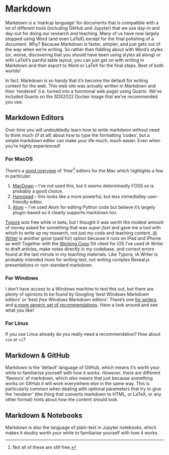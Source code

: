 # Markdown

Markdown is a 'markup language' for documents that is compatible with a lot of different tools (including GitHub and Jupyter) that we use day-in and day-out for doing our research and teaching. Many of us have now largely stopped using Word (and even LaTeX) except for the final polishing of a document. Why? Because Markdown is faster, simpler, and just gets out of the way when we're writing. So rather than fiddling about with Word's styles (or, worse, discovering that you *should* have been using styles all along) or with LaTeX's painful table layout, you can just get on with writing in Markdown and *then* export to Word or LaTeX for the final steps. Best of both worlds!

In fact, Markdown is so handy that it's become the default for writing content for the web. This web site was actually written in Markdown and then 'rendered' (i.e. turned into a functional web page) using Quarto. We've included Quarto on the SDS2022 Docker image that we've recommended you use.

## Markdown Editors

Over time you will undoubtedly learn how to write markdwon without need to think much (if at all) about how to type the formatting 'codes', but a simple markdown editor can make your life much, much easier. Even when you're highly experienced! 

### For MacOS

There's a [good overview](https://www.fossmint.com/best-markdown-editors-for-macos/) of 'free'[^index-1] editors for the Mac which highlights a few in particular:

1. [MacDown](https://macdown.uranusjr.com/) -- I've not used this, but it seems determinedly FOSS so is probably a good choice.
2. [Haroopad](http://pad.haroopress.com/user.html) -- this looks like a more powerful, but less immediatley user-friendly editor.
3. [Atom](https://atom.io/) -- I've used Atom for editing Python code but believe it's largely plugin-based so it clearly supports markdown too.

[Typora](https://www.typora.io/) *was* free while in beta, but I thought it was worth the modest amount of money asked for something that was *super-fast* and gave me a tool with which to write up my research, not just my code and teaching content. [iA Writer](https://ia.net/writer) is another good (paid for) option because it runs on iPad and iPhone as well! Together with the [Working Copy](https://workingcopyapp.com) Git client for iOS I've used iA Writer to draft articles, make notes directly in my codebase, and correct errors found at the last minute in my teaching materials. Like Typora, iA Writer is probably intended *more* for writing text, not writing complex Reveal.js presentations or non-standard markdown.

[^index-1]: Not all of these are *still* free.

### For Windows

I don't have access to a Windows machine to test this out, but there are plenty of opinions to be found by Googling 'best Windows Markdown editors' or 'best *free* Windows Markdown editors'. There's one [for writers](https://becomeawritertoday.com/best-markdown-editor/) and [a more generic set of recommendations](https://www.makeuseof.com/best-markdown-editors-windows/). Have a look around and see what you like!

### For Linux

If you use Linux already do you really need a recommendation? How about `vim` or `vi`?

## Markdown & GitHub

Markdown is the 'default' language of GitHub, which means it's worth your while to familiarise yourself with how it works. *However*, there are different 'flavours' of markdown, which *also* means that just because something works on GitHub it will work everywhere else in the same way. This is particularly common when dealing with optional parameters that try to give the 'renderer' (the thing that converts markdown to HTML, or LaTeX, or any other format) hints about how the content should look.

## Markdown & Notebooks

Markdown is also the language of plain-text in Jupyter notebooks, which makes it doubly worth your while to familiarise yourself with how it works. 
